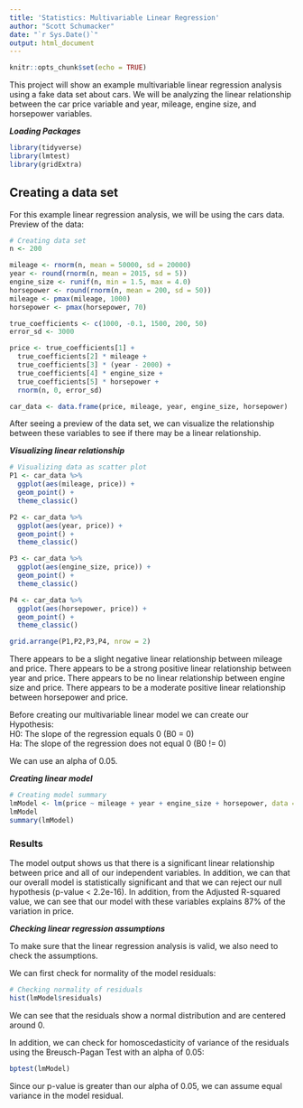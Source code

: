 ```yaml
---
title: 'Statistics: Multivariable Linear Regression'
author: "Scott Schumacker"
date: "`r Sys.Date()`"
output: html_document
---
```


```r
knitr::opts_chunk$set(echo = TRUE)
```

This project will show an example multivariable linear regression analysis using a fake data set about cars. We will be analyzing the linear relationship between the car price variable and year, mileage, engine size, and horsepower variables.

***Loading Packages***
```r
library(tidyverse)
library(lmtest)
library(gridExtra)
```

## Creating a data set
For this example linear regression analysis, we will be using the cars data. Preview of the data:
```r
# Creating data set
n <- 200

mileage <- rnorm(n, mean = 50000, sd = 20000)
year <- round(rnorm(n, mean = 2015, sd = 5))
engine_size <- runif(n, min = 1.5, max = 4.0)
horsepower <- round(rnorm(n, mean = 200, sd = 50))
mileage <- pmax(mileage, 1000)
horsepower <- pmax(horsepower, 70)

true_coefficients <- c(1000, -0.1, 1500, 200, 50)
error_sd <- 3000

price <- true_coefficients[1] +
  true_coefficients[2] * mileage +
  true_coefficients[3] * (year - 2000) +
  true_coefficients[4] * engine_size +
  true_coefficients[5] * horsepower +
  rnorm(n, 0, error_sd)

car_data <- data.frame(price, mileage, year, engine_size, horsepower)
```

After seeing a preview of the data set, we can visualize the relationship between these variables to see if there may be a linear relationship.

***Visualizing linear relationship***
```r
# Visualizing data as scatter plot
P1 <- car_data %>% 
  ggplot(aes(mileage, price)) +
  geom_point() +
  theme_classic()

P2 <- car_data %>% 
  ggplot(aes(year, price)) +
  geom_point() +
  theme_classic()

P3 <- car_data %>% 
  ggplot(aes(engine_size, price)) +
  geom_point() +
  theme_classic()

P4 <- car_data %>% 
  ggplot(aes(horsepower, price)) +
  geom_point() +
  theme_classic()

grid.arrange(P1,P2,P3,P4, nrow = 2)
```

There appears to be a slight negative linear relationship between mileage and price. There appears to be a strong positive linear relationship between year and price. There appears to be no linear relationship between engine size and price. There appears to be a moderate positive linear relationship between horsepower and price.

Before creating our multivariable linear model we can create our Hypothesis: <br>
H0: The slope of the regression equals 0 (B0 = 0) <br>
Ha: The slope of the regression does not equal 0 (B0 != 0)

We can use an alpha of 0.05.

***Creating linear model***
```r
# Creating model summary
lmModel <- lm(price ~ mileage + year + engine_size + horsepower, data = car_data)
lmModel
summary(lmModel)
```
### Results
The model output shows us that there is a significant linear relationship between price and all of our independent variables. In addition, we can that our overall model is statistically significant and that we can reject our null hypothesis (p-value < 2.2e-16). In addition, from the Adjusted R-squared value, we can see that our model with these variables explains 87% of the variation in price.

***Checking linear regression assumptions***

To make sure that the linear regression analysis is valid, we also need to check the assumptions.

We can first check for normality of the model residuals:
```r
# Checking normality of residuals
hist(lmModel$residuals)
```

We can see that the residuals show a normal distribution and are centered around 0.

In addition, we can check for homoscedasticity of variance of the residuals using the Breusch-Pagan Test with an alpha of 0.05:
```r
bptest(lmModel)
```
Since our p-value is greater than our alpha of 0.05, we can assume equal variance in the model residual.